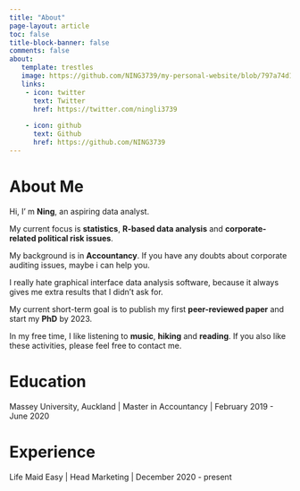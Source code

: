 ```yaml
---
title: "About"
page-layout: article
toc: false
title-block-banner: false
comments: false
about:
   template: trestles
   image: https://github.com/NING3739/my-personal-website/blob/797a74d18665e9f6136ef9e862e990067f7627c8/NING%20LI.jpeg?raw=true
   links:
    - icon: twitter
      text: Twitter
      href: https://twitter.com/ningli3739
    
    - icon: github
      text: Github
      href: https://github.com/NING3739
---
```


::: panel-tabset
# About Me

Hi, I' m **Ning**, an aspiring data analyst.

My current focus is **statistics**, **R-based data analysis** and **corporate-related political risk issues**.

My background is in **Accountancy**. If you have any doubts about corporate auditing issues, maybe i can help you.

I really hate graphical interface data analysis software, because it always gives me extra results that I didn't ask for.

My current short-term goal is to publish my first **peer-reviewed paper** and start my **PhD** by 2023.

In my free time, I like listening to **music**, **hiking** and **reading**. If you also like these activities, please feel free to contact me.

# Education

Massey University, Auckland \| Master in Accountancy \| February 2019 - June 2020

# Experience

Life Maid Easy \| Head Marketing \| December 2020 - present
:::
